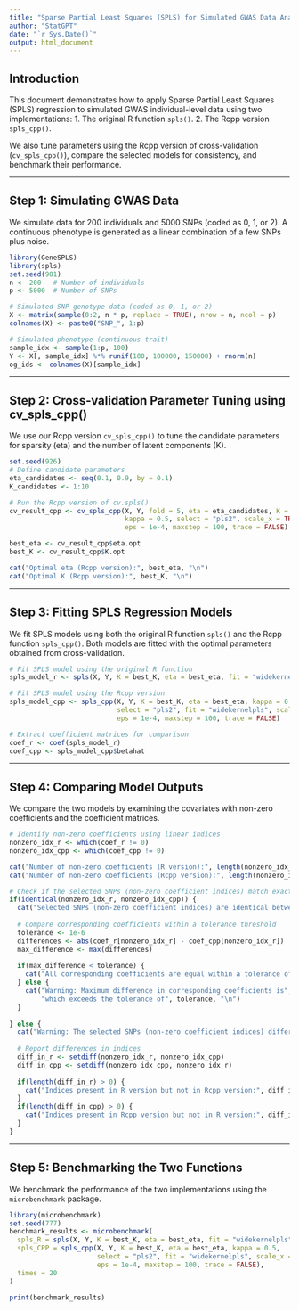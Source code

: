 ```yaml
---
title: "Sparse Partial Least Squares (SPLS) for Simulated GWAS Data Analysis"
author: "StatGPT"
date: "`r Sys.Date()`"
output: html_document
---
```


## Introduction

This document demonstrates how to apply Sparse Partial Least Squares (SPLS) regression to simulated GWAS individual-level data using two implementations: 1. The original R function `spls()`. 2. The Rcpp version `spls_cpp()`.

We also tune parameters using the Rcpp version of cross-validation (`cv_spls_cpp()`), compare the selected models for consistency, and benchmark their performance.

------------------------------------------------------------------------

## Step 1: Simulating GWAS Data

We simulate data for 200 individuals and 5000 SNPs (coded as 0, 1, or 2). A continuous phenotype is generated as a linear combination of a few SNPs plus noise.

```r
library(GeneSPLS)
library(spls)
set.seed(901)
n <- 200   # Number of individuals
p <- 5000  # Number of SNPs

# Simulated SNP genotype data (coded as 0, 1, or 2)
X <- matrix(sample(0:2, n * p, replace = TRUE), nrow = n, ncol = p)
colnames(X) <- paste0("SNP_", 1:p)

# Simulated phenotype (continuous trait)
sample_idx <- sample(1:p, 100)
Y <- X[, sample_idx] %*% runif(100, 100000, 150000) + rnorm(n)
og_ids <- colnames(X)[sample_idx]
```

------------------------------------------------------------------------

## Step 2: Cross-validation Parameter Tuning using cv_spls_cpp()

We use our Rcpp version `cv_spls_cpp()` to tune the candidate parameters for sparsity (eta) and the number of latent components (K).

```r
set.seed(926)
# Define candidate parameters
eta_candidates <- seq(0.1, 0.9, by = 0.1)
K_candidates <- 1:10

# Run the Rcpp version of cv.spls()
cv_result_cpp <- cv_spls_cpp(X, Y, fold = 5, eta = eta_candidates, K = K_candidates,
                             kappa = 0.5, select = "pls2", scale_x = TRUE, scale_y = FALSE,
                             eps = 1e-4, maxstep = 100, trace = FALSE)

best_eta <- cv_result_cpp$eta.opt
best_K <- cv_result_cpp$K.opt

cat("Optimal eta (Rcpp version):", best_eta, "\n")
cat("Optimal K (Rcpp version):", best_K, "\n")
```

------------------------------------------------------------------------

## Step 3: Fitting SPLS Regression Models

We fit SPLS models using both the original R function `spls()` and the Rcpp function `spls_cpp()`. Both models are fitted with the optimal parameters obtained from cross-validation.

```r
# Fit SPLS model using the original R function
spls_model_r <- spls(X, Y, K = best_K, eta = best_eta, fit = "widekernelpls")

# Fit SPLS model using the Rcpp version
spls_model_cpp <- spls_cpp(X, Y, K = best_K, eta = best_eta, kappa = 0.5, 
                           select = "pls2", fit = "widekernelpls", scale_x = TRUE, scale_y = FALSE,
                           eps = 1e-4, maxstep = 100, trace = FALSE)

# Extract coefficient matrices for comparison
coef_r <- coef(spls_model_r)
coef_cpp <- spls_model_cpp$betahat
```

------------------------------------------------------------------------

## Step 4: Comparing Model Outputs

We compare the two models by examining the covariates with non-zero coefficients and the coefficient matrices.

```r
# Identify non-zero coefficients using linear indices
nonzero_idx_r <- which(coef_r != 0)
nonzero_idx_cpp <- which(coef_cpp != 0)

cat("Number of non-zero coefficients (R version):", length(nonzero_idx_r), "\n")
cat("Number of non-zero coefficients (Rcpp version):", length(nonzero_idx_cpp), "\n")

# Check if the selected SNPs (non-zero coefficient indices) match exactly
if(identical(nonzero_idx_r, nonzero_idx_cpp)) {
  cat("Selected SNPs (non-zero coefficient indices) are identical between the two models.\n")
  
  # Compare corresponding coefficients within a tolerance threshold
  tolerance <- 1e-6
  differences <- abs(coef_r[nonzero_idx_r] - coef_cpp[nonzero_idx_r])
  max_difference <- max(differences)
  
  if(max_difference < tolerance) {
    cat("All corresponding coefficients are equal within a tolerance of", tolerance, "\n")
  } else {
    cat("Warning: Maximum difference in corresponding coefficients is", max_difference,
        "which exceeds the tolerance of", tolerance, "\n")
  }
  
} else {
  cat("Warning: The selected SNPs (non-zero coefficient indices) differ between the two models.\n")
  
  # Report differences in indices
  diff_in_r <- setdiff(nonzero_idx_r, nonzero_idx_cpp)
  diff_in_cpp <- setdiff(nonzero_idx_cpp, nonzero_idx_r)
  
  if(length(diff_in_r) > 0) {
    cat("Indices present in R version but not in Rcpp version:", diff_in_r, "\n")
  }
  if(length(diff_in_cpp) > 0) {
    cat("Indices present in Rcpp version but not in R version:", diff_in_cpp, "\n")
  }
}
```

------------------------------------------------------------------------

## Step 5: Benchmarking the Two Functions

We benchmark the performance of the two implementations using the `microbenchmark` package.

```r
library(microbenchmark)
set.seed(777)
benchmark_results <- microbenchmark(
  spls_R = spls(X, Y, K = best_K, eta = best_eta, fit = "widekernelpls"),
  spls_CPP = spls_cpp(X, Y, K = best_K, eta = best_eta, kappa = 0.5, 
                      select = "pls2", fit = "widekernelpls", scale_x = TRUE, scale_y = FALSE,
                      eps = 1e-4, maxstep = 100, trace = FALSE),
  times = 20
)

print(benchmark_results)
```
